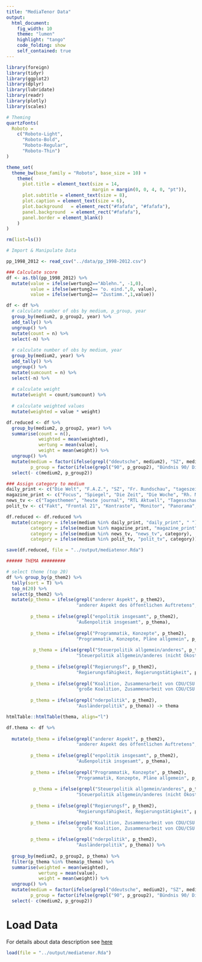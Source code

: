 ```yaml
---
title: "MediaTenor Data"
output: 
  html_document:
    fig_width: 10
    theme: "lumen"
    highlight: "tango"
    code_folding: show
    self_contained: true
---
```



```r
library(foreign)
library(tidyr)
library(ggplot2)
library(dplyr)
library(lubridate)
library(readr)
library(plotly)
library(scales)

# Theming
quartzFonts(
  Roboto =
    c("Roboto-Light",
      "Roboto-Bold",
      "Roboto-Regular",
      "Roboto-Thin")
)

theme_set(
  theme_bw(base_family = "Roboto", base_size = 10) +
    theme(
      plot.title = element_text(size = 14,
                                margin = margin(0, 0, 4, 0, "pt")),
      plot.subtitle = element_text(size = 8),
      plot.caption = element_text(size = 6),
      plot.background   = element_rect("#fafafa", "#fafafa"),
      panel.background  = element_rect("#fafafa"),
      panel.border = element_blank()
    )
)

rm(list=ls())
```

```r
# Import & Manipulate Data

pp_1998_2012 <- read_csv("../data/pp_1998-2012.csv")
```

```r
### Calculate score
df <- as.tbl(pp_1998_2012) %>%
  mutate(value = ifelse(wertung2=="Ablehn.", -1,0),
         value = ifelse(wertung2== "o. eind.",0, value),
         value = ifelse(wertung2== "Zustimm.",1,value))
```

```r
df <- df %>%
  # calculate number of obs by medium, p_group, year
  group_by(medium2, p_group2, year) %>%
  add_tally() %>%
  ungroup() %>%
  mutate(count = n) %>%
  select(-n) %>%
  
  # calculate number of obs by medium, year
  group_by(medium2, year) %>%
  add_tally() %>%
  ungroup() %>%
  mutate(sumcount = n) %>%
  select(-n) %>%
  
  # calculate weight
  mutate(weight = count/sumcount) %>%
  
  # calculate weighted values
  mutate(weighted = value * weight)
```

```r
df.reduced <- df %>% 
  group_by(medium2, p_group2, year) %>%
  summarise(count = n(),
            weighted = mean(weighted),
            wertung = mean(value),
            weight = mean(weight)) %>%
  ungroup() %>%
  mutate(medium = factor(ifelse(grepl("ddeutsche", medium2), "SZ", medium2)),
         p_group = factor(ifelse(grepl("90", p_group2), "Bündnis 90/ Die Grüne", p_group2))) %>%
  select(- c(medium2, p_group2))
```

```r
### Assign category to medium
daily_print <- c("Die Welt", "F.A.Z.", "SZ", "Fr. Rundschau", "tageszeitung", "Bild", "Berliner")
magazine_print <- c("Focus", "Spiegel", "Die Zeit", "Die Woche", "Rh. Merkur", "Stern", "F.A.S.", "WamS", "BamS", "Super Illu")
news_tv <- c("Tagesthemen", "heute journal", "RTL Aktuell", "Tagesschau", "heute", "ProSieben")
polit_tv <- c("Fakt", "Frontal 21", "Kontraste", "Monitor", "Panorama", "Plusminus", "Report (BR)", "Report (SWR)", "WISO", "Bericht aus Berlin", "Berlin direkt")

df.reduced <- df.reduced %>%
  mutate(category = ifelse(medium %in% daily_print, "daily_print", " "),
         category = ifelse(medium %in% magazine_print, "magazine_print", category),
         category = ifelse(medium %in% news_tv, "news_tv", category),
         category = ifelse(medium %in% polit_tv, "polit_tv", category))

save(df.reduced, file = "../output/mediatenor.Rda")
```

```r
###### THEMA #########

# select theme (top 20)
df %>% group_by(p_them2) %>%
  tally(sort = T) %>%
  top_n(20) %>%
  select(p_them2) %>%
  mutate(p_thema = ifelse(grepl("anderer Aspekt", p_them2), 
                          "anderer Aspekt des öffentlichen Auftretens", p_them2),
         
         p_thema = ifelse(grepl("enpolitik insgesamt", p_them2), 
                          "Außenpolitik insgesamt", p_thema),
         
         p_thema = ifelse(grepl("Programmatik, Konzepte", p_them2), 
                          "Programmatik, Konzepte, Pläne allgemein", p_thema),
         
          p_thema = ifelse(grepl("Steuerpolitik allgemein/anderes", p_them2), 
                          "Steuerpolitik allgemein/anderes (nicht Ökosteuer, nicht Soli", p_thema),
         
         p_thema = ifelse(grepl("Regierungsf", p_them2), 
                          "Regierungsfähigkeit, Regierungstätigkeit", p_thema),
         
         p_thema = ifelse(grepl("Koalition, Zusammenarbeit von CDU/CSU und SPD", p_them2), 
                          "große Koalition, Zusammenarbeit von CDU/CSU und SPD", p_thema),
         
         p_thema = ifelse(grepl("nderpolitik", p_them2), 
                          "Ausländerpolitik", p_thema)) -> thema

htmlTable::htmlTable(thema, align="l")
```

```r
df.thema <- df %>% 
  
  mutate(p_thema = ifelse(grepl("anderer Aspekt", p_them2), 
                          "anderer Aspekt des öffentlichen Auftretens", p_them2),
         
         p_thema = ifelse(grepl("enpolitik insgesamt", p_them2), 
                          "Außenpolitik insgesamt", p_thema),
         
         p_thema = ifelse(grepl("Programmatik, Konzepte", p_them2), 
                          "Programmatik, Konzepte, Pläne allgemein", p_thema),
         
          p_thema = ifelse(grepl("Steuerpolitik allgemein/anderes", p_them2), 
                          "Steuerpolitik allgemein/anderes (nicht Ökosteuer, nicht Soli", p_thema),
         
         p_thema = ifelse(grepl("Regierungsf", p_them2), 
                          "Regierungsfähigkeit, Regierungstätigkeit", p_thema),
         
         p_thema = ifelse(grepl("Koalition, Zusammenarbeit von CDU/CSU und SPD", p_them2), 
                          "große Koalition, Zusammenarbeit von CDU/CSU und SPD", p_thema),
         
         p_thema = ifelse(grepl("nderpolitik", p_them2), 
                          "Ausländerpolitik", p_thema)) %>%
  
  group_by(medium2, p_group2, p_thema) %>%
  filter(p_thema %in% thema$p_thema) %>%
  summarise(weighted = mean(weighted),
            wertung = mean(value),
            weight = mean(weight)) %>%
  ungroup() %>%
  mutate(medium = factor(ifelse(grepl("ddeutsche", medium2), "SZ", medium2)),
         p_group = factor(ifelse(grepl("90", p_group2), "Bündnis 90/ Die Grüne", p_group2))) %>%
  select(- c(medium2, p_group2))
```

# Load Data

For details about data description see [here](https://github.com/franziloew/mediabias/blob/master/docs/mediatenor.Rmd)

```r
load(file = "../output/mediatenor.Rda")
```
